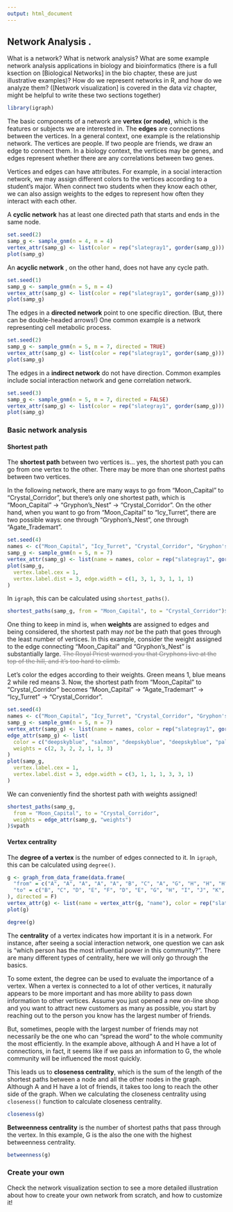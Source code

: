 ```yaml
---
output: html_document
---
```


## Network Analysis .

What is a network? What is network analysis? What are some example network
analysis applications in biology and bioinformatics (there is a full ksection on
[Biological Networks] in the bio chapter, these are just illustrative examples)?
How do we represent networks in R, and how do we analyze them? ([Network
visualization] is covered in the data viz chapter, might be helpful to write
these two sections together)

```r
library(igraph)
```

The basic components of a network are **vertex (or node)**, which is the features or subjects we are interested in. The **edges** are connections between the vertices. In a general context, one example is the relationship network. The vertices are people. If two people are friends, we draw an edge to connect them. In a biology context, the vertices may be genes, and edges represent whether there are any correlations between two genes.  

Vertices and edges can have attributes. For example, in a social interaction network, we may assign different colors to the vertices according to a student's major. When connect two students when they know each other, we can also assign weights to the edges to represent how often they interact with each other.  

A **cyclic network** has at least one directed path that starts and ends in the same node. 
```r
set.seed(2)
samp_g <- sample_gnm(n = 4, m = 4)
vertex_attr(samp_g) <- list(color = rep("slategray1", gorder(samp_g)))
plot(samp_g)
```

An **acyclic network** , on the other hand, does not have any cycle path. 
```r
set.seed(1)
samp_g <- sample_gnm(n = 5, m = 4)
vertex_attr(samp_g) <- list(color = rep("slategray1", gorder(samp_g)))
plot(samp_g)
```

The edges in a **directed network** point to one specific direction. (But, there can be double-headed arrows!) One common example is a network representing cell metabolic process.  
```r
set.seed(2)
samp_g <- sample_gnm(n = 5, m = 7, directed = TRUE)
vertex_attr(samp_g) <- list(color = rep("slategray1", gorder(samp_g)))
plot(samp_g)
```

The edges in a **indirect network** do not have direction. Common examples include social interaction network and gene correlation network.  
```r
set.seed(3)
samp_g <- sample_gnm(n = 5, m = 7, directed = FALSE)
vertex_attr(samp_g) <- list(color = rep("slategray1", gorder(samp_g)))
plot(samp_g)
```

### Basic network analysis 
#### Shortest path 
The **shortest path** between two vertices is... yes, the shortest path you can go from one vertex to the other. There may be more than one shortest paths between two vertices.  

In the following network, there are many ways to go from "Moon_Capital" to "Crystal_Corridor", but there's only one shortest path, which is "Moon_Capital" -> "Gryphon's_Nest" -> "Crystal_Corridor". On the other hand, when you want to go from "Moon_Capital" to "Icy_Turret", there are two possible ways: one through "Gryphon's_Nest", one through "Agate_Trademart".  

```r
set.seed(4)
names <- c("Moon_Capital", "Icy_Turret", "Crystal_Corridor", "Gryphon's_Nest", "Agate_Trademart")
samp_g <- sample_gnm(n = 5, m = 7)
vertex_attr(samp_g) <- list(name = names, color = rep("slategray1", gorder(samp_g)))
plot(samp_g,
  vertex.label.cex = 1,
  vertex.label.dist = 3, edge.width = c(1, 3, 1, 3, 1, 1, 1)
)
```

In `igraph`, this can be calculated using `shortest_paths()`. 
```r
shortest_paths(samp_g, from = "Moon_Capital", to = "Crystal_Corridor")$vpath
```

One thing to keep in mind is, when **weights** are assigned to edges and being considered, the shortest path may *not* be the path that goes through the least number of vertices. In this example, consider the weight assigned to the edge connecting "Moon_Capital" and "Gryphon's_Nest" is substantially large. <font color = "grey">~~The Royal Priest warned you that Gryphons live at the top of the hill, and it's too hard to climb.~~</font>  

Let's color the edges according to their weights. Green means 1, blue means 2 while red means 3. Now, the shortest path from "Moon_Capital" to "Crystal_Corridor" becomes "Moon_Capital" -> "Agate_Trademart" -> "Icy_Turret" -> "Crystal_Corridor".  

```r
set.seed(4)
names <- c("Moon_Capital", "Icy_Turret", "Crystal_Corridor", "Gryphon's_Nest", "Agate_Trademart")
samp_g <- sample_gnm(n = 5, m = 7)
vertex_attr(samp_g) <- list(name = names, color = rep("slategray1", gorder(samp_g)))
edge_attr(samp_g) <- list(
  color = c("deepskyblue", "salmon", "deepskyblue", "deepskyblue", "palegreen3", "palegreen3", "salmon"),
  weights = c(2, 3, 2, 2, 1, 1, 3)
)
plot(samp_g,
  vertex.label.cex = 1,
  vertex.label.dist = 3, edge.width = c(3, 1, 1, 1, 3, 3, 1)
)
```

We can conveniently find the shortest path with weights assigned! 
```r
shortest_paths(samp_g,
  from = "Moon_Capital", to = "Crystal_Corridor",
  weights = edge_attr(samp_g, "weights")
)$vpath
```


#### Vertex centrality

The **degree of a vertex** is the number of edges connected to it. In `igraph`, this can be calculated using `degree()`. 
```r
g <- graph_from_data_frame(data.frame(
  "from" = c("A", "A", "A", "A", "A", "B", "C", "A", "G", "H", "H", "H", "H", "H", "M", "I", "G", "N", "N"),
  "to" = c("B", "C", "D", "E", "F", "D", "E", "G", "H", "I", "J", "K", "L", "M", "K", "J", "N", "O", "P")
), directed = F)
vertex_attr(g) <- list(name = vertex_attr(g, "name"), color = rep("slategray1", gorder(g)))
plot(g)
```


```r
degree(g)
```

The **centrality** of a vertex indicates how important it is in a network. For instance, after seeing a social interaction network, one question we can ask is "which person has the most influential power in this community?". There are many different types of centrality, here we will only go through the basics.  

To some extent, the degree can be used to evaluate the importance of a vertex. When a vertex is connected to a lot of other vertices, it naturally appears to be more important and has more ability to pass down information to other vertices. Assume you just opened a new on-line shop and you want to attract new customers as many as possible, you start by reaching out to the person you know has the largest number of friends.  

But, sometimes, people with the largest number of friends may not necessarily be the one who can "spread the word" to the whole community the most efficiently. In the example above, although A and H have a lot of connections, in fact, it seems like if we pass an information to G, the whole community will be influenced the most quickly. 

This leads us to **closeness centrality**, which is the sum of the length of the shortest paths between a node and all the other nodes in the graph. Although A and H have a lot of friends, it takes too long to reach the other side of the graph. When we calculating the closeness centrality using `closeness()` function to calculate closeness centrality. 

```r
closeness(g)
```

**Betweenness centrality** is the number of shortest paths that pass through the vertex. In this example, G is the also the one with the highest betweenness centrality. 
```r
betweenness(g)
```

### Create your own
Check the network visualization section to see a more detailed illustration about how to create your own network from scratch, and how to customize it! 
